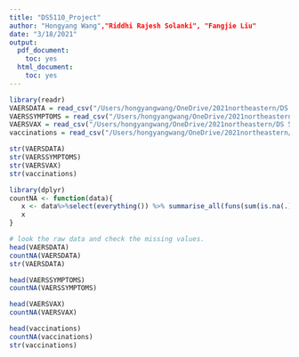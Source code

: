 ```yaml
---
title: "DS5110_Project"
author: "Hongyang Wang","Riddhi Rajesh Solanki", "Fangjie Liu"
date: "3/18/2021"
output:
  pdf_document:
    toc: yes
  html_document:
    toc: yes
---
```


```r
library(readr)
VAERSDATA = read_csv("/Users/hongyangwang/OneDrive/2021northeastern/DS 5110 project/DATA/2021VAERSDATA.csv")
VAERSSYMPTOMS = read_csv("/Users/hongyangwang/OneDrive/2021northeastern/DS 5110 project/DATA/2021VAERSSYMPTOMS.csv")
VAERSVAX = read_csv("/Users/hongyangwang/OneDrive/2021northeastern/DS 5110 project/DATA/2021VAERSVAX.csv")
vaccinations = read_csv("/Users/hongyangwang/OneDrive/2021northeastern/DS 5110 project/DATA/us_state_vaccinations.csv")

str(VAERSDATA)
str(VAERSSYMPTOMS)
str(VAERSVAX)
str(vaccinations)

```

```r
library(dplyr)
countNA <- function(data){
   x <- data%>%select(everything()) %>% summarise_all(funs(sum(is.na(.))))
   x
}
```

```r
# look the raw data and check the missing values.
head(VAERSDATA)
countNA(VAERSDATA)
str(VAERSDATA)

head(VAERSSYMPTOMS)
countNA(VAERSSYMPTOMS)

head(VAERSVAX)
countNA(VAERSVAX)

head(vaccinations)
countNA(vaccinations)
str(vaccinations)
```
```r





```
